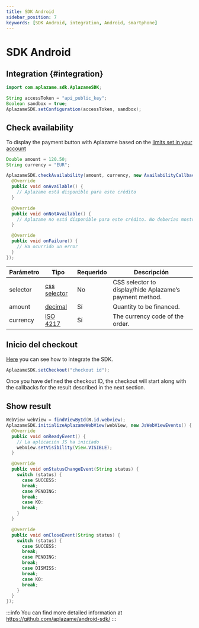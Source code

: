 ```yaml
---
title: SDK Android
sidebar_position: 7
keywords: [SDK Android, integration, Android, smartphone]
---
```


# SDK Android

## Integration {#integration}

```java
import com.aplazame.sdk.AplazameSDK;

String accessToken = "api_public_key";
Boolean sandbox = true;
AplazameSDK.setConfiguration(accessToken, sandbox);
```

## Check availability

To display the payment button with Aplazame based on the [limits set in your account](https://ayuda.aplazame.com/hc/es-es/articles/360014973600--C%C3%B3mo-configurar-el-widget-de-Aplazame-en-tu-tienda-)

```java
Double amount = 120.50;
String currency = "EUR";

AplazameSDK.checkAvailability(amount, currency, new AvailabilityCallback() {
  @Override
  public void onAvailable() {
    // Aplazame está disponible para este crédito
  }

  @Override
  public void onNotAvailable() {
    // Aplazame no está disponible para este crédito. No deberías mostrar Aplazame como un método de pago disponible
  }

  @Override
  public void onFailure() {
    // Ha ocurrido un error
  }
});
```

|<t id="table.parameter">Parámetro</t> | <t id="table.type">Tipo</t> | <t id="table.required">Requerido</t> | <t id="table.description">Descripción</t>|
|---------|---------|---------|---------|
selector | [css selector](https://developer.mozilla.org/en/docs/Web/Guide/CSS/Getting_started/Selectors) | No | CSS selector to display/hide Aplazame’s payment method.
amount | [decimal](../api-reference#decimals)  | <t id="table.yes">Sí</t> | Quantity to be financed.
currency | [ISO 4217](https://es.wikipedia.org/wiki/ISO_4217) | <t id="table.yes">Sí</t> | The currency code of the order.


## Inicio del checkout
[Here](#integration) you can see how to integrate the SDK.

```java
AplazameSDK.setCheckout("checkout id");
```

Once you have defined the checkout ID, the checkout will start along with the callbacks for the result described in the next section.

## Show result

```java
WebView webView = findViewById(R.id.webview);
AplazameSDK.initializeAplazameWebView(webView, new JsWebViewEvents() {
  @Override
  public void onReadyEvent() {
    // La aplicación JS ha iniciado
    webView.setVisibility(View.VISIBLE);
  }

  @Override
  public void onStatusChangeEvent(String status) {
    switch (status) {
      case SUCCESS:
      break;
      case PENDING:
      break;
      case KO:
      break;
    }
  }

  @Override
  public void onCloseEvent(String status) {
    switch (status) {
      case SUCCESS:
      break;
      case PENDING:
      break;
      case DISMISS:
      break;
      case KO:
      break;
    }
  }
});
```

:::info
You can find more detailed information at https://github.com/aplazame/android-sdk/
:::
